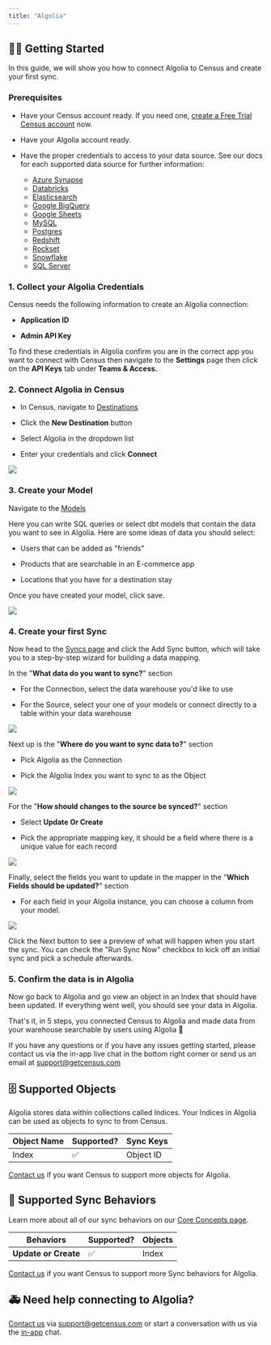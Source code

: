 ```yaml
---
title: "Algolia"
---
```


## 🏃‍♀️ Getting Started

In this guide, we will show you how to connect Algolia to Census and create your first sync.

### Prerequisites

* Have your Census account ready. If you need one, [create a Free Trial Census account](https://app.getcensus.com/) now.

* Have your Algolia account ready.

* Have the proper credentials to access to your data source. See our docs for each supported data source for further information:  
   * [Azure Synapse](/sources/azure-synapse)  
   * [Databricks](https://docs.getcensus.com/sources/databricks)  
   * [Elasticsearch](https://docs.getcensus.com/sources/elasticsearch)  
   * [Google BigQuery](https://docs.getcensus.com/sources/google-bigquery)  
   * [Google Sheets](https://docs.getcensus.com/sources/google-sheets)  
   * [MySQL](https://docs.getcensus.com/sources/mysql)  
   * [Postgres](https://docs.getcensus.com/sources/postgres)  
   * [Redshift](https://docs.getcensus.com/sources/redshift)  
   * [Rockset](https://docs.getcensus.com/sources/rockset)  
   * [Snowflake](https://docs.getcensus.com/sources/snowflake)  
   * [SQL Server](https://docs.getcensus.com/sources/sql-server)

### 1\. Collect your Algolia Credentials

Census needs the following information to create an Algolia connection:

* **Application ID**

* **Admin API Key**

To find these credentials in Algolia confirm you are in the correct app you want to connect with Census then navigate to the **Settings** page then click on the **API Keys** tab under **Teams & Access.**

### 2\. Connect Algolia in Census

* In Census, navigate to [Destinations](https://app.getcensus.com/destinations)

* Click the **New Destination** button

* Select Algolia in the dropdown list

* Enter your credentials and click **Connect**

![](/images/destinations/Screen%20Shot%202022-04-01%20at%202.42.38%20PM.png)

### 3\. Create your Model

Navigate to the [Models](https://app.getcensus.com/models)

Here you can write SQL queries or select dbt models that contain the data you want to see in Algolia. Here are some ideas of data you should select:

* Users that can be added as "friends"

* Products that are searchable in an E-commerce app

* Locations that you have for a destination stay

Once you have created your model, click save.

![](/images/destinations/Screen%20Shot%202022-01-27%20at%203.31.32%20PM.png)

### 4\. Create your first Sync

Now head to the [Syncs page](https://app.getcensus.com/syncs) and click the Add Sync button, which will take you to a step-by-step wizard for building a data mapping.

In the "**What data do you want to sync?**" section

* For the Connection, select the data warehouse you'd like to use

* For the Source, select your one of your models or connect directly to a table within your data warehouse

![](/images/destinations/Screen%20Shot%202022-04-01%20at%202.55.41%20PM.png)

Next up is the "**Where do you want to sync data to?**" section

* Pick Algolia as the Connection

* Pick the Algolia Index you want to sync to as the Object

![](/images/destinations/Screen%20Shot%202022-04-01%20at%202.56.24%20PM.png)

For the "**How should changes to the source be synced?**" section

* Select **Update Or Create**

* Pick the appropriate mapping key, it should be a field where there is a unique value for each record

![](/images/destinations/Screen%20Shot%202022-04-01%20at%202.57.28%20PM.png)

Finally, select the fields you want to update in the mapper in the "**Which Fields should be updated?**" section

* For each field in your Algolia instance, you can choose a column from your model.

![](/images/destinations/Screen%20Shot%202022-04-01%20at%202.59.16%20PM.png)

Click the Next button to see a preview of what will happen when you start the sync. You can check the "Run Sync Now" checkbox to kick off an initial sync and pick a schedule afterwards.

### 5\. Confirm the data is in Algolia

Now go back to Algolia and go view an object in an Index that should have been updated. If everything went well, you should see your data in Algolia.

That's it, in 5 steps, you connected Census to Algolia and made data from your warehouse searchable by users using Algolia 🎉

If you have any questions or if you have any issues getting started, please contact us via the in-app live chat in the bottom right corner or send us an email at support@getcensus.com

## 🗄️ Supported Objects

Algolia stores data within collections called Indices. Your Indices in Algolia can be used as objects to sync to from Census.

| **Object Name** | **Supported?** | **Sync Keys** |
| --------------- | -------------- | ------------- |
| Index           | ✅              | Object ID     |

[Contact us](mailto:support@getcensus.com) if you want Census to support more objects for Algolia.

## 🔄 Supported Sync Behaviors

Learn more about all of our sync behaviors on our [Core Concepts page](/basics/core-concept#the-different-sync-behaviors).

| **Behaviors**        | **Supported?** | **Objects** |
| -------------------- | -------------- | ----------- |
| **Update or Create** | ✅              | Index       |

[Contact us](mailto:support@getcensus.com) if you want Census to support more Sync behaviors for Algolia.

## 🚑 Need help connecting to Algolia?

[Contact us](mailto:support@getcensus.com) via support@getcensus.com or start a conversation with us via the [in-app](https://app.getcensus.com) chat.